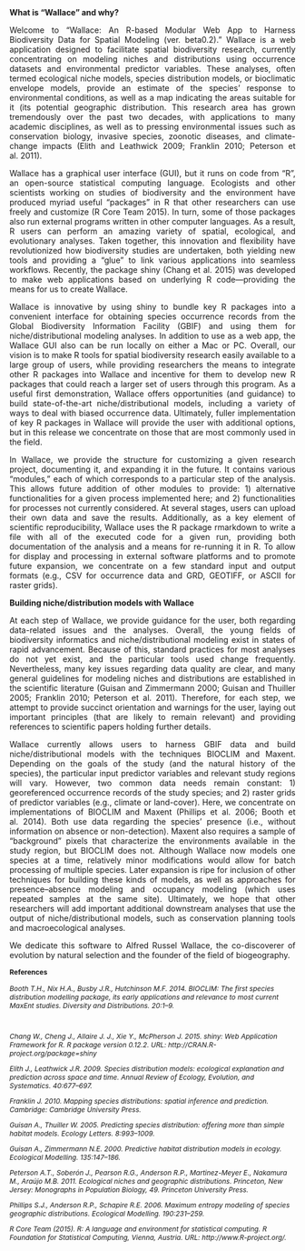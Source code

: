 **What is “Wallace” and why?**  
<p align="justify">
Welcome to “Wallace: An R-based Modular Web App to Harness Biodiversity Data for Spatial Modeling (ver. beta0.2).” Wallace is a web application designed to facilitate spatial biodiversity research, currently concentrating on modeling niches and distributions using occurrence datasets and environmental predictor variables. These analyses, often termed ecological niche models, species distribution models, or bioclimatic envelope models, provide an estimate of the species’ response to environmental conditions, as well as a map indicating the areas suitable for it (its potential geographic distribution. This research area has grown tremendously over the past two decades, with applications to many academic disciplines, as well as to pressing environmental issues such as conservation biology, invasive species, zoonotic diseases, and climate-change impacts (Elith and Leathwick 2009; Franklin 2010; Peterson et al. 2011).</p>
<p align="justify">
Wallace has a graphical user interface (GUI), but it runs on code from “R”, an open-source statistical computing language. Ecologists and other scientists working on studies of biodiversity and the environment have produced myriad useful “packages” in R that other researchers can use freely and customize (R Core Team 2015). In turn, some of those packages also run external programs written in other computer languages. As a result, R users can perform an amazing variety of spatial, ecological, and evolutionary analyses. Taken together, this innovation and flexibility have revolutionized how biodiversity studies are undertaken, both yielding new tools and providing a “glue” to link various applications into seamless workflows. Recently, the package shiny (Chang et al. 2015) was developed to make web applications based on underlying R code—providing the means for us to create Wallace.</p> 
<p align="justify">
Wallace is innovative by using shiny to bundle key R packages into a convenient interface for obtaining species occurrence records from the Global Biodiversity Information Facility (GBIF) and using them for niche/distributional modeling analyses. In addition to use as a web app, the Wallace GUI also can be run locally on either a Mac or PC. Overall, our vision is to make R tools for spatial biodiversity research easily available to a large group of users, while providing researchers the means to integrate other R packages into Wallace and incentive for them to develop new R packages that could reach a larger set of users through this program. As a useful first demonstration, Wallace offers opportunities (and guidance) to build state-of-the-art niche/distributional models, including a variety of ways to deal with biased occurrence data. Ultimately, fuller implementation of key R packages in Wallace will provide the user with additional options, but in this release we concentrate on those that are most commonly used in the field.</p>
<p align="justify">
In Wallace, we provide the structure for customizing a given research project, documenting it, and expanding it in the future. It contains various “modules,” each of which corresponds to a particular step of the analysis. This allows future addition of other modules to provide: 1) alternative functionalities for a given process implemented here; and 2) functionalities for processes not currently considered. At several stages, users can upload their own data and save the results. Additionally, as a key element of scientific reproducibility, Wallace uses the R package rmarkdown to write a file with all of the executed code for a given run, providing both documentation of the analysis and a means for re-running it in R. To allow for display and processing in external software platforms and to promote future expansion, we concentrate on a few standard input and output formats (e.g., CSV for occurrence data and GRD, GEOTIFF, or ASCII for raster grids).</p>

**Building niche/distribution models with Wallace**  
<p align="justify">
At each step of Wallace, we provide guidance for the user, both regarding data-related issues and the analyses. Overall, the young fields of biodiversity informatics and niche/distributional modeling exist in states of rapid advancement. Because of this, standard practices for most analyses do not yet exist, and the particular tools used change frequently. Nevertheless, many key issues regarding data quality are clear, and many general guidelines for modeling niches and distributions are established in the scientific literature (Guisan and Zimmermann 2000; Guisan and Thuiller 2005; Franklin 2010; Peterson et al. 2011). Therefore, for each step, we attempt to provide succinct orientation and warnings for the user, laying out important principles (that are likely to remain relevant) and providing references to scientific papers holding further details.</p>
<p align="justify">
Wallace currently allows users to harness GBIF data and build niche/distributional models with the techniques BIOCLIM and Maxent. Depending on the goals of the study (and the natural history of the species), the particular input predictor variables and relevant study regions will vary. However, two common data needs remain constant: 1) georeferenced occurrence records of the study species; and 2) raster grids of predictor variables (e.g., climate or land-cover). Here, we concentrate on implementations of BIOCLIM and Maxent (Phillips et al. 2006; Booth et al. 2014). Both use data regarding the species’ presence (i.e., without information on absence or non-detection). Maxent also requires a sample of “background” pixels that characterize the environments available in the study region, but BIOCLIM does not. Although Wallace now models one species at a time, relatively minor modifications would allow for batch processing of multiple species. Later expansion is ripe for inclusion of other techniques for building these kinds of models, as well as approaches for presence–absence modeling and occupancy modeling (which uses repeated samples at the same site). Ultimately, we hope that other researchers will add important additional downstream analyses that use the output of niche/distributional models, such as conservation planning tools and macroecological analyses.<p>
<p align="justify">
We dedicate this software to Alfred Russel Wallace, the co-discoverer of evolution by natural selection and the founder of the field of biogeography.</p>
<div style="font-size:9pt;font-weight:bold">References</div><p>
<div style="font-size:9pt;font-style:italic">
Booth T.H., Nix H.A., Busby J.R., Hutchinson M.F. 2014. BIOCLIM: The first species distribution modelling package, its early applications and relevance to most current MaxEnt studies. Diversity and Distributions. 20:1–9.<p><br>

Chang W., Cheng J., Allaire J. J., Xie Y., McPherson J. 2015. shiny: Web Application Framework for R. R package version 0.12.2. URL: http://CRAN.R-project.org/package=shiny<p>

Elith J., Leathwick J.R. 2009. Species distribution models: ecological explanation and prediction across space and time. Annual Review of Ecology, Evolution, and Systematics. 40:677–697.<p>

Franklin J. 2010. Mapping species distributions: spatial inference and prediction. Cambridge: Cambridge University Press.<p>

Guisan A., Thuiller W. 2005. Predicting species distribution: offering more than simple habitat models. Ecology Letters. 8:993–1009.<p>

Guisan A., Zimmermann N.E. 2000. Predictive habitat distribution models in ecology. Ecological Modelling. 135:147–186.<p>

Peterson A.T., Soberón J., Pearson R.G., Anderson R.P., Martinez-Meyer E., Nakamura M., Araújo M.B. 2011. Ecological niches and geographic distributions. Princeton, New Jersey: Monographs in Population Biology, 49. Princeton University Press.<p>

Phillips S.J., Anderson R.P., Schapire R.E. 2006. Maximum entropy modeling of species geographic distributions. Ecological Modelling. 190:231–259.<p>

R Core Team (2015). R: A language and environment for statistical computing. R Foundation for Statistical Computing, Vienna, Austria. URL: http://www.R-project.org/.<p>
</div>

